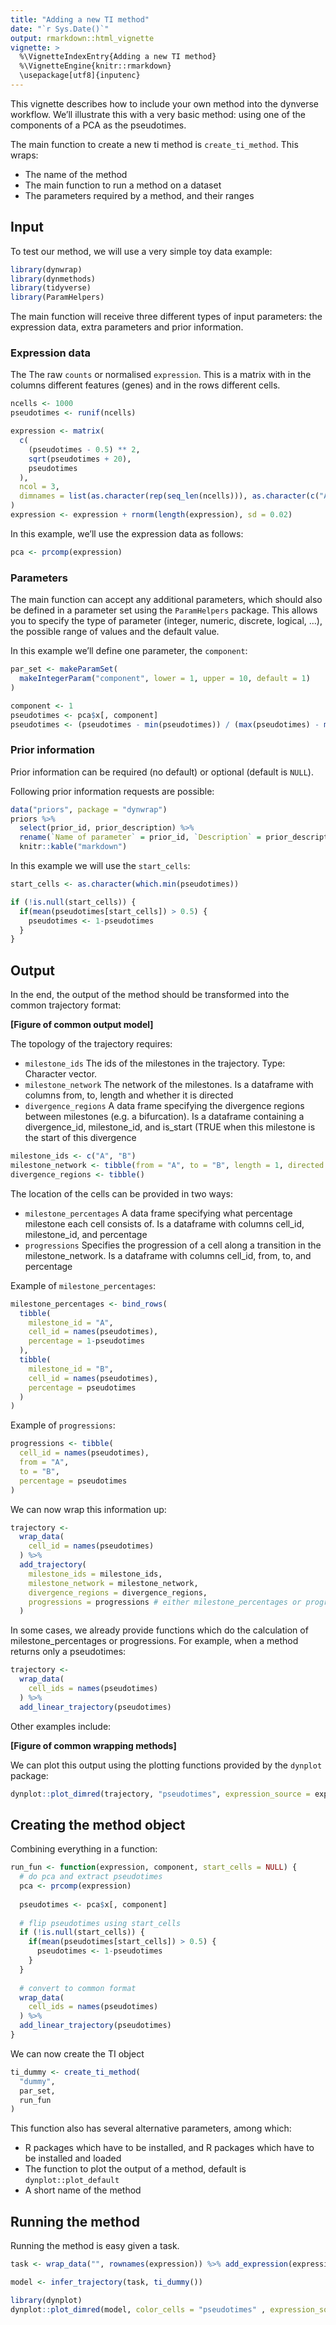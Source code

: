 ```yaml
---
title: "Adding a new TI method"
date: "`r Sys.Date()`"
output: rmarkdown::html_vignette
vignette: >
  %\VignetteIndexEntry{Adding a new TI method}
  %\VignetteEngine{knitr::rmarkdown}
  \usepackage[utf8]{inputenc}
---
```


This vignette describes how to include your own method into the dynverse workflow. We'll illustrate this with a very basic method: using one of the components of a PCA as the pseudotimes.

The main function to create a new ti method is `create_ti_method`. This wraps:

* The name of the method
* The main function to run a method on a dataset
* The parameters required by a method, and their ranges

## Input

To test our method, we will use a very simple toy data example:

```r
library(dynwrap)
library(dynmethods)
library(tidyverse)
library(ParamHelpers)
```

The main function will receive three different types of input parameters: the expression data, extra parameters and prior information.

### Expression data

The The raw `counts` or normalised `expression`. This is a matrix with in the columns different features (genes) and in the rows different cells.

```r
ncells <- 1000
pseudotimes <- runif(ncells)

expression <- matrix(
  c(
    (pseudotimes - 0.5) ** 2,
    sqrt(pseudotimes + 20),
    pseudotimes
  ),
  ncol = 3,
  dimnames = list(as.character(rep(seq_len(ncells))), as.character(c("A", "B", "C")))
)
expression <- expression + rnorm(length(expression), sd = 0.02)
```

In this example, we'll use the expression data as follows:
```r
pca <- prcomp(expression)
```

### Parameters

The main function can accept any additional parameters, which should also be defined in a parameter set using the `ParamHelpers` package. This allows you to specify the type of parameter (integer, numeric, discrete, logical, ...), the possible range of values and the default value.

In this example we'll define one parameter, the `component`:

```r
par_set <- makeParamSet(
  makeIntegerParam("component", lower = 1, upper = 10, default = 1)
)
```

```r
component <- 1
pseudotimes <- pca$x[, component]
pseudotimes <- (pseudotimes - min(pseudotimes)) / (max(pseudotimes) - min(pseudotimes))
```

### Prior information

Prior information can be required (no default) or optional (default is `NULL`). 

Following prior information requests are possible:

```r
data("priors", package = "dynwrap")
priors %>% 
  select(prior_id, prior_description) %>% 
  rename(`Name of parameter` = prior_id, `Description` = prior_description) %>% 
  knitr::kable("markdown")
```

In this example we will use the `start_cells`:
```r
start_cells <- as.character(which.min(pseudotimes))
```

```r
if (!is.null(start_cells)) {
  if(mean(pseudotimes[start_cells]) > 0.5) {
    pseudotimes <- 1-pseudotimes
  }
}
```
## Output

In the end, the output of the method should be transformed into the common trajectory format:

**[Figure of common output model]**

The topology of the trajectory requires:

* `milestone_ids` The ids of the milestones in the trajectory. Type: Character vector.
* `milestone_network` The network of the milestones. Is a dataframe with columns from, to, length and whether it is directed
* `divergence_regions` A data frame specifying the divergence regions between milestones (e.g. a bifurcation). Is a dataframe containing a divergence_id, milestone_id, and is_start (TRUE when this milestone is the start of this divergence

```r
milestone_ids <- c("A", "B")
milestone_network <- tibble(from = "A", to = "B", length = 1, directed = TRUE)
divergence_regions <- tibble()
```

The location of the cells can be provided in two ways:

* `milestone_percentages` A data frame specifying what percentage milestone each cell consists of. Is a dataframe with columns cell_id, milestone_id, and percentage
* `progressions` Specifies the progression of a cell along a transition in the milestone_network. Is a dataframe with columns cell_id, from, to, and percentage

Example of `milestone_percentages`:
```r
milestone_percentages <- bind_rows(
  tibble(
    milestone_id = "A",
    cell_id = names(pseudotimes),
    percentage = 1-pseudotimes
  ),
  tibble(
    milestone_id = "B",
    cell_id = names(pseudotimes),
    percentage = pseudotimes
  )
)
```

Example of `progressions`:
```r
progressions <- tibble(
  cell_id = names(pseudotimes),
  from = "A",
  to = "B",
  percentage = pseudotimes
)
```

We can now wrap this information up:
```r
trajectory <- 
  wrap_data(
    cell_id = names(pseudotimes)
  ) %>% 
  add_trajectory(
    milestone_ids = milestone_ids,
    milestone_network = milestone_network,
    divergence_regions = divergence_regions,
    progressions = progressions # either milestone_percentages or progressions have to be provided
  )
```

In some cases, we already provide functions which do the calculation of milestone_percentages or progressions. For example, when a method returns only a pseudotimes:

```r
trajectory <- 
  wrap_data(
    cell_ids = names(pseudotimes)
  ) %>% 
  add_linear_trajectory(pseudotimes)
```

Other examples include:

**[Figure of common wrapping methods]**

We can plot this output using the plotting functions provided by the `dynplot` package:

```r
dynplot::plot_dimred(trajectory, "pseudotimes", expression_source = expression)
```


## Creating the method object

Combining everything in a function:

```r
run_fun <- function(expression, component, start_cells = NULL) {
  # do pca and extract pseudotimes
  pca <- prcomp(expression)
  
  pseudotimes <- pca$x[, component]
  
  # flip pseudotimes using start_cells
  if (!is.null(start_cells)) {
    if(mean(pseudotimes[start_cells]) > 0.5) {
      pseudotimes <- 1-pseudotimes
    }
  }
  
  # convert to common format
  wrap_data(
    cell_ids = names(pseudotimes)
  ) %>% 
  add_linear_trajectory(pseudotimes)
}
```

We can now create the TI object

```r
ti_dummy <- create_ti_method(
  "dummy", 
  par_set,
  run_fun
)
```

This function also has several alternative parameters, among which:

* R packages which have to be installed, and R packages which have to be installed and loaded
* The function to plot the output of a method, default is `dynplot::plot_default`
* A short name of the method

## Running the method

Running the method is easy given a task.

```r
task <- wrap_data("", rownames(expression)) %>% add_expression(expression, expression)

model <- infer_trajectory(task, ti_dummy())
```


```r
library(dynplot)
dynplot::plot_dimred(model, color_cells = "pseudotimes" , expression_source = task$expression)
```


